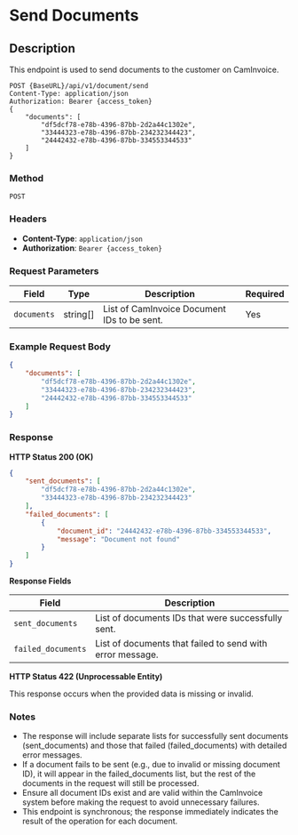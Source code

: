# Send Documents

## Description
This endpoint is used to send documents to the customer on CamInvoice.

```http
POST {BaseURL}/api/v1/document/send
Content-Type: application/json
Authorization: Bearer {access_token}
{
    "documents": [
        "df5dcf78-e78b-4396-87bb-2d2a44c1302e",
        "33444323-e78b-4396-87bb-234232344423",
        "24442432-e78b-4396-87bb-334553344533"
    ]
}
```
### Method 
`POST`

### Headers
- **Content-Type**: `application/json`
- **Authorization**: `Bearer {access_token}`

### Request Parameters

| Field            | Type     | Description                          | Required |
|------------------|----------|--------------------------------------|----------|
| `documents`   | string[] | List of CamInvoice Document IDs to be sent. | Yes      |

### Example Request Body

```json
{
    "documents": [
        "df5dcf78-e78b-4396-87bb-2d2a44c1302e",
        "33444323-e78b-4396-87bb-234232344423",
        "24442432-e78b-4396-87bb-334553344533"
    ]
}
```

### Response

**HTTP Status 200 (OK)**

```json
{
    "sent_documents": [
        "df5dcf78-e78b-4396-87bb-2d2a44c1302e",
        "33444323-e78b-4396-87bb-234232344423"
    ],
    "failed_documents": [
        {
            "document_id": "24442432-e78b-4396-87bb-334553344533",
            "message": "Document not found"
        }
    ]
}
```

**Response Fields**

| Field               | Description                                                |
|---------------------|------------------------------------------------------------|
| `sent_documents`    | List of documents IDs that were successfully sent.         | 
| `failed_documents`  | List of documents that failed to send with error message.  |

**HTTP Status 422 (Unprocessable Entity)**

This response occurs when the provided data is missing or invalid.

### Notes

- The response will include separate lists for successfully sent documents (sent_documents) and those that failed (failed_documents) with detailed error messages.
- If a document fails to be sent (e.g., due to invalid or missing document ID), it will appear in the failed_documents list, but the rest of the documents in the request will still be processed.
- Ensure all document IDs exist and are valid within the CamInvoice system before making the request to avoid unnecessary failures.
- This endpoint is synchronous; the response immediately indicates the result of the operation for each document.
